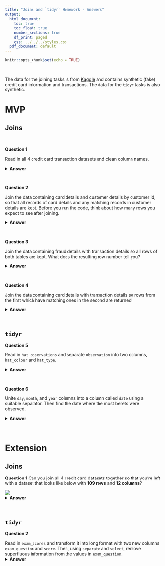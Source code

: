 ```yaml
---
title: "Joins and `tidyr` Homework - Answers"
output:
  html_document:
    toc: true
    toc_float: true
    number_sections: true
    df_print: paged
    css: ../../../styles.css
  pdf_document: default
---
```


```r
knitr::opts_chunk$set(echo = TRUE)
```

<br>

The data for the joining tasks is from [Kaggle](https://www.kaggle.com/ananta/credit-card-data) and contains synthetic (fake) credit card information and transactions. The data for the `tidyr` tasks is also synthetic.

# MVP

## Joins

<br>

**Question 1**

Read in all 4 credit card transaction datasets and clean column names.

<details>
<summary>**Answer**</summary>
```r
library(tidyverse)
library(janitor)

card_base <- read_csv("data/CardBase.csv") %>% clean_names()
customer_base <- read_csv("data/CustomerBase.csv") %>% clean_names()
fraud_base <- read_csv("data/FraudBase.csv") %>% clean_names()
transaction_base <- read_csv("data/TransactionBase.csv") %>% clean_names()

```
</details>

<br>

**Question 2**

Join the data containing card details and customer details by customer id, so that all records of card details and any matching records in customer details are kept. Before you run the code, think about how many rows you expect to see after joining.

<details>
<summary>**Answer**</summary>
```r
#expect to see the number of rows of card details table, i.e. 500
left_join(card_base, customer_base, by = "cust_id")

# OR

right_join(customer_base, card_base, by = "cust_id")

```
</details>

<br>

**Question 3**

Join the data containing fraud details with transaction details so all rows of both tables are kept. What does the resulting row number tell you?

<details>
<summary>**Answer**</summary>
```r

full_join(fraud_base, transaction_base, by = "transaction_id")

```
The resulting row number is 10,000 (same as transaction details) - hence, all records in fraud table have a match in transaction details (can check this by checking where NAs are - all in the fraud_flag column)
</details>

<br>

**Question 4**

Join the data containing card details with transaction details so rows from the first which have matching ones in the second are returned.

<details>
<summary>**Answer**</summary>
```r

semi_join(card_base, transaction_base, by = c("card_number" = "credit_card_id"))

```
</details>

<br>

## `tidyr`

**Question 5**

Read in `hat_observations` and separate `observation` into two columns, `hat_colour` and `hat_type`.

<details>
<summary>**Answer**</summary>
```r

hat_observations <- read_csv("data/hat_observations.csv")

hat_observations <- hat_observations %>% 
  separate(observation, sep = ",", into = c("hat_colour", "hat_type"))

hat_observations
  
```
</details>

<br>

**Question 6**

Unite `day`, `month`, and `year` columns into a column called `date` using a suitable separator. Then find the date where the most berets were observed.

<details>
<summary>**Answer**</summary>
```r
hat_observations_date <- hat_observations %>% 
  unite("date", day:year, sep = "-") 

hat_observations_date %>% 
  filter(hat_type == "beret") %>% 
  group_by(date) %>% 
  summarise(total = sum(observation_count)) %>% 
  slice_max(total)

```
</details>

<br>

# Extension

## Joins 

**Question 1**
Can you join all 4 credit card datasets together so that you're left with a dataset that looks like below with **109 rows** and **12 columns**?

![](images/all_joined.png)
<details>
<summary>**Answer**</summary>
```r

card_base %>% 
  inner_join(customer_base, by = "cust_id") %>% 
  inner_join(transaction_base, by = c("card_number" = "credit_card_id")) %>% 
  inner_join(fraud_base, by = "transaction_id")

```
</details>

<br>

## `tidyr`

**Question 2**

Read in `exam_scores` and transform it into long format with two new columns `exam_question` and `score`. Then, using `separate` and `select`, remove superfluous information from the values in `exam_question`.
<details>
<summary>**Answer**</summary>
```r

exam_scores <- read_csv("data/exam_scores.csv")

exam_scores_long <- exam_scores %>% 
  pivot_longer(exam_Q1:exam_Q10, names_to = "exam_question", values_to = "score") 

exam_scores_long %>% 
  separate(exam_question, sep = "Q", into = c("extra_column", "exam_question")) %>% 
  select(-extra_column)

# you can also achieve the same thing already in your pivot_longer by using the 'names_prefix' argument

exam_scores %>% 
  pivot_longer(exam_Q1:exam_Q10, names_to = "exam_question", values_to = "score", names_prefix = "exam_Q")

# you can also use str_remove, which you will learn about today! 

exam_scores_long %>% 
  mutate(exam_question = str_remove(exam_question, "exam_Q"))

```
</details>
